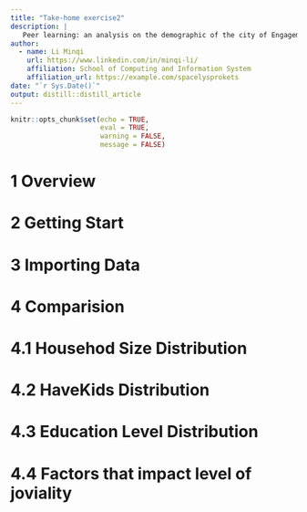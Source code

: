 ```yaml
---
title: "Take-home exercise2"
description: |
   Peer learning: an analysis on the demographic of the city of Engagement, Ohio USA (VAST Challenge 2022).
author:
  - name: Li Minqi 
    url: https://www.linkedin.com/in/minqi-li/
    affiliation: School of Computing and Information System
    affiliation_url: https://example.com/spacelysprokets
date: "`r Sys.Date()`"
output: distill::distill_article
---
```


```r
knitr::opts_chunk$set(echo = TRUE,
                      eval = TRUE,
                      warning = FALSE,
                      message = FALSE)
```

# 1 Overview
# 2 Getting Start
# 3 Importing Data
# 4 Comparision
# 4.1 Househod Size Distribution
# 4.2 HaveKids Distribution
# 4.3 Education Level Distribution
# 4.4 Factors that impact level of joviality 







